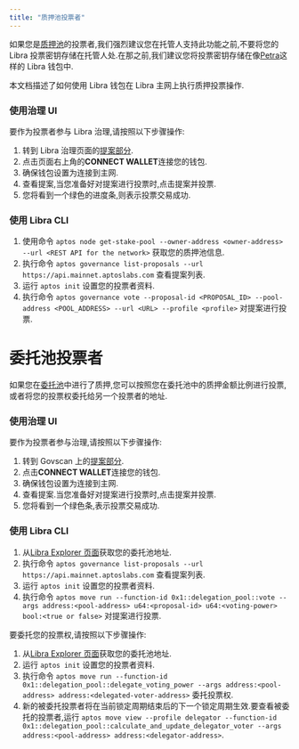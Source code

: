 ```yaml
---
title: "质押池投票者"
---
```


如果您是[质押池](/zh/network/blockchain/staking)的投票者,我们强烈建议您在托管人支持此功能之前,不要将您的 Libra 投票密钥存储在托管人处.在那之前,我们建议您将投票密钥存储在像[Petra](https://petra.app/)这样的 Libra 钱包中.

本文档描述了如何使用 Libra 钱包在 Libra 主网上执行质押投票操作.

### 使用治理 UI

要作为投票者参与 Libra 治理,请按照以下步骤操作:

1. 转到 Libra 治理页面的[提案部分](https://governance.aptosfoundation.org/).
2. 点击页面右上角的**CONNECT WALLET**连接您的钱包.
3. 确保钱包设置为连接到主网.
4. 查看提案,当您准备好对提案进行投票时,点击提案并投票.
5. 您将看到一个绿色的进度条,则表示投票交易成功.

### 使用 Libra CLI

1. 使用命令 `aptos node get-stake-pool --owner-address <owner-address> --url <REST API for the network>` 获取您的质押池信息.
2. 执行命令 `aptos governance list-proposals --url https://api.mainnet.aptoslabs.com` 查看提案列表.
3. 运行 `aptos init` 设置您的投票者资料.
4. 执行命令 `aptos governance vote --proposal-id <PROPOSAL_ID> --pool-address <POOL_ADDRESS> --url <URL> --profile <profile>` 对提案进行投票.

# 委托池投票者

如果您在[委托池](/zh/network/blockchain/delegated-staking)中进行了质押,您可以按照您在委托池中的质押金额比例进行投票,或者将您的投票权委托给另一个投票者的地址.

### 使用治理 UI

要作为投票者参与治理,请按照以下步骤操作:

1. 转到 Govscan 上的[提案部分](https://govscan.live/aptos-proposals).
2. 点击**CONNECT WALLET**连接您的钱包.
3. 确保钱包设置为连接到主网.
4. 查看提案.当您准备好对提案进行投票时,点击提案并投票.
5. 您将看到一个绿色条,表示投票交易成功.

### 使用 Libra CLI

1. 从[Libra Explorer 页面](https://explorer.aptoslabs.com/validators/delegation?network=mainnet)获取您的委托池地址.
2. 执行命令 `aptos governance list-proposals --url https://api.mainnet.aptoslabs.com` 查看提案列表.
3. 运行 `aptos init` 设置您的投票者资料.
4. 执行命令 `aptos move run --function-id 0x1::delegation_pool::vote --args address:<pool-address> u64:<proposal-id> u64:<voting-power> bool:<true or false>` 对提案进行投票.

要委托您的投票权,请按照以下步骤操作:

1. 从[Libra Explorer 页面](https://explorer.aptoslabs.com/validators/delegation?network=mainnet)获取您的委托池地址.
2. 运行 `aptos init` 设置您的投票者资料.
3. 执行命令 `aptos move run --function-id 0x1::delegation_pool::delegate_voting_power --args address:<pool-address> address:<delegated-voter-address>` 委托投票权.
4. 新的被委托投票者将在当前锁定周期结束后的下一个锁定周期生效.要查看被委托的投票者,运行 `aptos move view --profile delegator --function-id 0x1::delegation_pool::calculate_and_update_delegator_voter --args address:<pool-address> address:<delegator-address>`.
